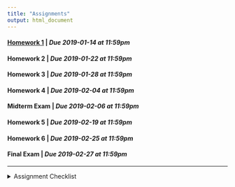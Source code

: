```yaml
---
title: "Assignments"
output: html_document
---
```


#### [Homework 1](hw1.html) | *Due 2019-01-14 at 11:59pm*
#### Homework 2 | *Due 2019-01-22 at 11:59pm*
#### Homework 3 | *Due 2019-01-28 at 11:59pm*
#### Homework 4 | *Due 2019-02-04 at 11:59pm*
#### Midterm Exam | *Due 2019-02-06 at 11:59pm*
#### Homework 5 | *Due 2019-02-19 at 11:59pm*
#### Homework 6 | *Due 2019-02-25 at 11:59pm*
#### Final Exam | *Due 2019-02-27 at 11:59pm*

---
<details>
<summary>Assignment Checklist
</summary>

1. Setup GitHub repository through GitHub classroom (this is simply following a
link in the assignment page)
2. Copy the repository URL (make sure you are copying the SSH url, not the HTTPS
url)
3. Create a new RStudio project from Version Control (File -> New Project ->
Version Control)
    - This will create a new directory (folder) on your computer for that
    assignment
    - Make sure you know where your projects / directories are being saved
4. Begin working on the assignment
5. As you reach saving points, save your work and use the Git pane in RStudio to
commit your changes to `git`.
    - Make sure that each commit contains a commit message
    - **Do not** amend previous commit
6. Push your changes to GitHub using the Git pane in RStudio
7. Visit your GitHub repository in a web browser and ensure that your submitted
files are there
    - **If your files are not on GitHub they are not turned in**
8. Once your assignment has been graded, perform a Git Pull using the Git pane
in RStudio to pull `feedback.txt` into your local repository.
</details>